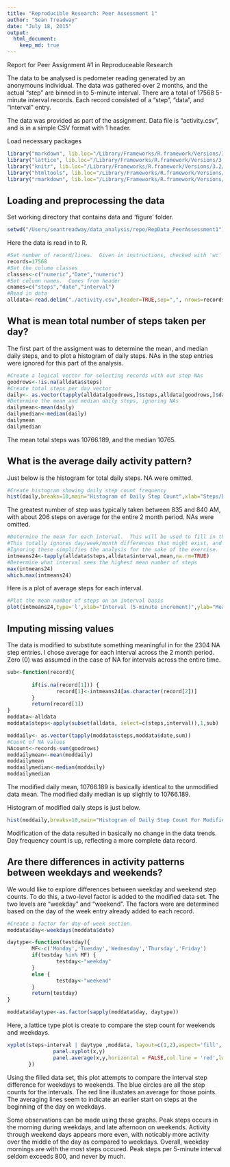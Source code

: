 ```yaml
---
title: "Reproducible Research: Peer Assessment 1"
author: "Sean Treadway"
date: "July 18, 2015"
output: 
  html_document:
    keep_md: true
---
```

Report for Peer Assignment #1 in Reproduceable Research

The data to be analysed is pedometer reading generated by an anonymouns individual.  The data was gathered over 2 months, and the actual "step" are binned in to 5-minute interval.  There are a total of 17568 5-minute interval records.  Each record consisted of a "step", "data", and "interval" entry.

The data was provided as part of the assignment.  Data file is "activity.csv", and is in a simple CSV format with 1 header.

Load necessary packages
```r
library("markdown", lib.loc="/Library/Frameworks/R.framework/Versions/3.2/Resources/library")
library("lattice", lib.loc="/Library/Frameworks/R.framework/Versions/3.2/Resources/library")
library("knitr", lib.loc="/Library/Frameworks/R.framework/Versions/3.2/Resources/library")
library("htmltools", lib.loc="/Library/Frameworks/R.framework/Versions/3.2/Resources/library")
library("rmarkdown", lib.loc="/Library/Frameworks/R.framework/Versions/3.2/Resources/library")
```

## Loading and preprocessing the data
Set working directory that contains data and 'figure' folder.
```r
setwd("/Users/seantreadway/data_analysis/repo/RepData_PeerAssessment1")
```
Here the data is read in to R.
```r
#Set number of record/lines.  Given in instructions, checked with 'wc' at command line
records=17568
#Set the colume classes
classes<-c("numeric","Date","numeric")
#Set column names.  Comes from header
cnames=c("steps","date","interval")
#Read in data
alldata<-read.delim("./activity.csv",header=TRUE,sep=",", nrows=records,colClasses=classes,strip.white=TRUE)
```

## What is mean total number of steps taken per day?
The first part of the assigment was to determine the mean, and median daily steps, and to plot a histogram of daily steps.
NAs in the step entries were ignored for this part of the analysis.
```r
#Create a logical vector for selecting records with out step NAs
goodrows<-!is.na(alldata$steps)
#Create total steps per day vector
daily<- as.vector(tapply(alldata[goodrows,]$steps,alldata[goodrows,]$date,sum))
#Determine the mean and median daily steps, ignoring NAs
dailymean<-mean(daily)
dailymedian<-median(daily)
dailymean
dailymedian
```
The mean total steps was 10766.189, and the median 10765.


## What is the average daily activity pattern?
Just below is the histogram for total daily steps.  NA were omitted.
```r
#Create histogram showing daily step count frequency
hist(daily,breaks=10,main="Histogram of Daily Step Count",xlab="Steps/Day",ylab="Number of Days")
```

The greatest number of step was typically taken between 835 and 840 AM, with about 206 steps on average for the entire 2 month period.  NAs were omitted.
```r
#Determine the mean for each interval.  This will be used to fill in the step NAs.  
#This totally ignores day/week/month differences that might exist, and any trends in activity. 
#Ignoring these simplifies the analysis for the sake of the exercise.
intmeans24<-tapply(alldata$steps,alldata$interval,mean,na.rm=TRUE)
#Determine what interval sees the highest mean number of steps
max(intmeans24)
which.max(intmeans24)
```

Here is a plot of average steps for each interval.  
```r
#Plot the mean number of steps on an interval basis
plot(intmeans24,type='l',xlab="Interval (5-minute increment)",ylab="Mean Steps",main="Interval Step Average Across 2 Months")
```

## Imputing missing values
The data is modified to substitute something meaningful in for the 2304 NA step entries.
I chose average for each interval across the 2 month period. Zero (0) was assumed in the case of NA for intervals across the entire time.
```r
sub<-function(record){
        
        if(is.na(record[1])) {
                record[1]<-intmeans24[as.character(record[2])]
        }
        return(record[1])
}
moddata<-alldata
moddata$steps<-apply(subset(alldata, select=c(steps,interval)),1,sub)

moddaily<- as.vector(tapply(moddata$steps,moddata$date,sum))
#Count of NA values
NAcount<-records-sum(goodrows)
moddailymean<-mean(moddaily)
moddailymean
moddailymedian<-median(moddaily)
moddailymedian
```
The modified daily mean, 10766.189 is basically identical to the unmodified data mean.
The modified daily median is up slightly to 10766.189.

Histogram of modified daily steps is just below.
```r
hist(moddaily,breaks=10,main="Histogram of Daily Step Count For Modified Data",xlab="Steps/Day",ylab="Number of Days")
```

Modification of the data resulted in basically no change in the data trends.  Day frequency count is up, reflecting a more complete data record.

## Are there differences in activity patterns between weekdays and weekends?
We would like to explore differences between weekday and weekend step counts.  To do this, a two-level factor is added to the modified data set.  The two levels are "weekday" and "weekend".  The factors were are determined based on the day of the week entry already added to each record.
```r
#Create a factor for day-of-week section.
moddata$day<-weekdays(moddata$date)

daytype<-function(testday){
        MF<-c('Monday','Tuesday','Wednesday','Thursday','Friday')
        if(testday %in% MF) {
                testday<-"weekday"
        }
        else {
                testday<-"weekend"
        }
        return(testday)
}
```

```r
moddata$daytype<-as.factor(sapply(moddata$day, daytype))
```

Here, a lattice type plot is create to compare the step count for weekends and weekdays.
```r

xyplot(steps~interval | daytype ,moddata, layout=c(1,2),aspect='fill', panel=function(x,y){
               panel.xyplot(x,y)
               panel.average(x,y,horizontal = FALSE,col.line = 'red',lwd=5)
       })
```

Using the filled data set, this plot attempts to compare the interval step difference for weekdays to weekends.  The blue circles are all the step counts for the intervals.  The red line illustates an average for those points.  The averaging lines seem to indicate an earlier start on steps at the beginning of the day on weekdays.  

Some observations can be made using these graphs.  Peak steps occurs in the morning during weekdays, and late afternoon on weekends.  Activity through weekend days appears more even, with noticably more activity over the middle of the day as compared to weekdays.  Overall, weekday mornings are with the most steps occured.  Peak steps per 5-minute interval seldom exceeds 800, and never by much.

